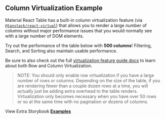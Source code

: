 
<Head>
  <title>{'Column Virtualization Example - Material React Table V2 Docs'}</title>
  <meta
    name="description"
    content="An example of a Material React Table with column virtualization enabled to achieve higher performance when rendering large data sets"
  />
  <meta
    property="og:title"
    content="Column Virtualization in Material React Table Example"
  />
  <meta
    property="og:description"
    content="Learn how to enable column virtualization features in Material React Table"
  />
</Head>

## Column Virtualization Example

Material React Table has a built-in column virtualization feature (via [`@tanstack/react-virtual`](https://tanstack.com/virtual/v3)) that allows you to render a large number of columns without major performance issues that you would normally see with a large number of DOM elements.

Try out the performance of the table below with **500 columns**! Filtering, Search, and Sorting also maintain usable performance.

Be sure to also check out the full [virtualization feature guide docs](/docs/guides/virtualization) to learn about both Row and Column Virtualization.

> NOTE: You should only enable row virtualization if you have a large number of rows or columns. Depending on the size of the table, if you are rendering fewer than a couple dozen rows at a time, you will actually just be adding extra overhead to the table renders. Virtualization only becomes necessary when you have over 50 rows or so at the same time with no pagination or dozens of columns.

<Examples isPage />

View Extra Storybook **[Examples](https://www.material-react-table.dev/?path=/story/features-virtualization--enable-row-virtualization)**
